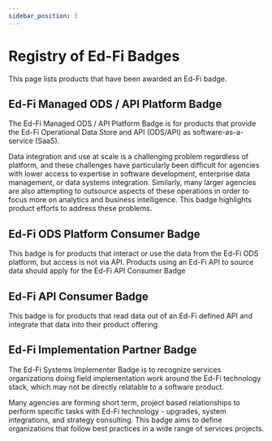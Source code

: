 ```yaml
---
sidebar_position: 3
---
```



# Registry of Ed-Fi Badges

This page lists products that have been awarded an Ed-Fi badge.

## Ed-Fi Managed ODS / API Platform Badge

The Ed-Fi Managed ODS / API Platform Badge is for products that provide the
Ed-Fi Operational Data Store and API (ODS/API) as software-as-a-service (SaaS).

Data integration and use at scale is a challenging problem regardless of
platform, and these challenges have particularly been difficult for agencies
with lower access to expertise in software development, enterprise data
management, or data systems integration. Similarly, many larger agencies are
also attempting to outsource aspects of these operations in order to focus more
on analytics and business intelligence. This badge highlights product efforts
to address these problems.

<BadgingTable badges={badgeData.managedODSAPI} />

## Ed-Fi ODS Platform Consumer Badge

This badge is for products that interact or use the data from the Ed-Fi ODS
platform, but access is not via API. Products using an Ed-Fi API to source data
should apply for the Ed-Fi API Consumer Badge

<BadgingTable badges={badgeData.odsPlatformConsumer} />

## Ed-Fi API Consumer Badge

This badge is for products that read data out of an Ed-Fi defined API and
integrate that data into their product offering.

<BadgingTable badges={badgeData.apiConsumer} />

## Ed-Fi Implementation Partner Badge

The Ed-Fi Systems Implementer Badge is to recognize services organizations
doing field implementation work around the Ed-Fi technology stack, which may not
be directly relatable to a software product.

Many agencies are forming short term, project based relationships to perform
specific tasks with Ed-Fi technology - upgrades, system integrations, and
strategy consulting. This badge aims to define organizations that follow best
practices in a wide range of services projects.

<BadgingTable badges={badgeData.implementationPartner} />
